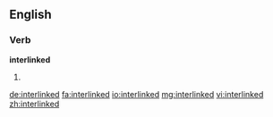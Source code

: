 ==English==

===Verb===
'''interlinked'''

# {{en-past of|interlink}}

[[de:interlinked]]
[[fa:interlinked]]
[[io:interlinked]]
[[mg:interlinked]]
[[vi:interlinked]]
[[zh:interlinked]]